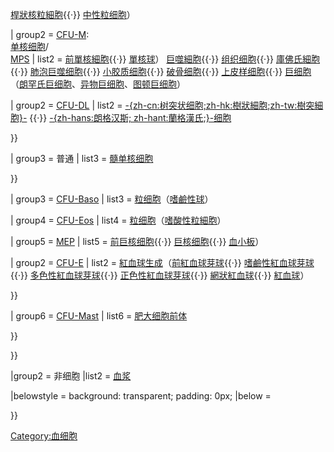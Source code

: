 {{Navbox
| name  = 髓样血细胞与血浆
| title = [[骨髓细胞]] - [[血液]]（[[白细胞|WBC]]与[[红细胞|RBC]])
| titlestyle = background:White;
| groupstyle = background-color: MistyRose 

| group1 = 细胞/<BR>[[造血干细胞|HSCs]]
|  list1 = {{Navbox subgroup
| groupstyle = background-color: MistyRose 


| group3 = [[骨髓組織|髓样]]/<br/>[[CFU-GEMM]]
|  list3 = {{Navbox subgroup
| groupstyle = background-color: MistyRose 

| group1 = [[CFU-GM]]
| list1  = {{Navbox subgroup
| groupstyle = background-color: MistyRose 

| group1 = [[原粒细胞|CFU-G]]:<br/>[[粒细胞]]
| list1  = [[粒細胞生成]]（[[原粒細胞]]{{·}} [[早幼粒細胞]]{{·}} [[中幼粒細胞]]{{·}} [[晚幼粒細胞]]{{·}} [[桿狀核粒細胞]]{{·}} [[中性粒细胞]]）

| group2 = [[原单核细胞|CFU-M]]:<br/>[[单核细胞]]/<BR>[[单核吞噬细胞系统|MPS]]
| list2  = {{Navbox subgroup
| groupstyle = background-color: MistyRose 

| group1 = [[巨噬细胞]]
| list1  = [[單核細胞生成]]（[[原單核細胞]]{{·}} [[前單核細胞]]{{·}} [[單核球]]） [[巨噬細胞]]{{·}} [[组织细胞]]{{·}} [[庫佛氏細胞]]{{·}} [[肺泡巨噬细胞]]{{·}} [[小胶质细胞]]{{·}} [[破骨细胞]]{{·}} [[上皮样细胞]]{{·}} [[巨细胞]] （[[朗罕氏巨细胞]]、[[异物巨细胞]]、[[图顿巨细胞]]）

| group2 = [[CFU-DL]]
| list2  = [[樹突狀細胞|-{zh-cn:树突状细胞;zh-hk:樹狀細胞;zh-tw:樹突細胞}-]] {{·}} [[朗格汉斯细胞|-{zh-hans:朗格汉斯; zh-hant:蘭格漢氏;}-细胞]] 

}}

| group3 = 普通
| list3  = [[髓单核细胞]]

}}

| group3 = [[CFU-Baso]]
| list3  = [[粒细胞]]（[[嗜鹼性球]]）

| group4 = [[CFU-Eos]]
| list4  = [[粒细胞]]（[[嗜酸性粒細胞]]）

| group5 = [[巨核細胞–紅細胞祖細胞|MEP]]
| list5  = {{Navbox subgroup
| groupstyle = background-color: MistyRose 

| group1 = [[CFU-Meg]]
| list1  = [[血小板生成]]（[[原巨核细胞]]{{·}} [[前巨核细胞]]{{·}} [[巨核细胞]]{{·}} [[血小板]]）

| group2 = [[CFU-E]]
| list2  = [[紅血球生成]]（[[前紅血球芽球]]{{·}} [[嗜鹼性紅血球芽球]]{{·}} [[多色性紅血球芽球]]{{·}} [[正色性紅血球芽球]]{{·}} [[網狀紅血球]]{{·}} [[紅血球]]）

}}

| group6 = [[CFU-Mast]]
| list6  = [[肥大细胞|肥大细胞前体]]

}}

}}

|group2  = 非细胞
|list2   = [[血浆]]


|belowstyle = background: transparent; padding: 0px;
|below = {{Myeloid navs}}

}}
<noinclude>
[[Category:解剖学模板|{{PAGENAME}}]]
[[Category:血细胞]]

</noinclude>